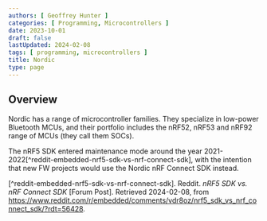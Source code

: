 ```yaml
---
authors: [ Geoffrey Hunter ]
categories: [ Programming, Microcontrollers ]
date: 2023-10-01
draft: false
lastUpdated: 2024-02-08
tags: [ programming, microcontrollers ]
title: Nordic
type: page
---
```



<WarningIsNotes />

## Overview

Nordic has a range of microcontroller families. They specialize in low-power Bluetooth MCUs, and their portfolio includes the nRF52, nRF53 and nRF92 range of MCUs (they call them SOCs).

The nRF5 SDK entered maintenance mode around the year 2021-2022[^reddit-embedded-nrf5-sdk-vs-nrf-connect-sdk], with the intention that new FW projects would use the Nordic nRF Connect SDK instead.

[^reddit-embedded-nrf5-sdk-vs-nrf-connect-sdk]. Reddit. _nRF5 SDK vs. nRF Connect SDK_ [Forum Post]. Retrieved 2024-02-08, from https://www.reddit.com/r/embedded/comments/vdr8oz/nrf5_sdk_vs_nrf_connect_sdk/?rdt=56428.
